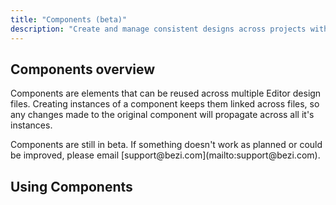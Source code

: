 ```yaml
---
title: "Components (beta)"
description: "Create and manage consistent designs across projects with connected elements."
---
```


## Components overview

Components are elements that can be reused across multiple Editor design files. Creating instances of a component keeps them linked across files, so any changes made to the original component will propagate across all it's instances.&#x20;

<Info>
  Components are still in beta. If something doesn't work as planned or could be improved, please email [support@bezi.com](mailto:support@bezi.com).&#x20;
</Info>

## Using Components

<AccordionGroup>
  <Accordion title="Creating a component" defaultOpen={false}>

  </Accordion>

  <Accordion title="Creating an instance of a component" defaultOpen={false}>

  </Accordion>

  <Accordion title="Unlinking an instance" defaultOpen={false}>

  </Accordion>

  <Accordion title="Navigating to the main component from an instance" defaultOpen={false}>

  </Accordion>

  <Accordion title="Restoring a deleted component" defaultOpen={false}>

  </Accordion>
</AccordionGroup>

##